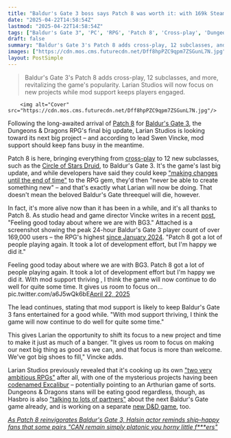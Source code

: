 ```yaml
---
title: "Baldur's Gate 3 boss says Patch 8 was worth it: with 169k Steam players nearly 2 years later and 'mod support thriving,' Larian can 'focus on making our next big thing as good as we can'"
date: "2025-04-22T14:58:54Z"
lastmod: "2025-04-22T14:58:54Z"
tags: ["Baldur's Gate 3", 'PC', 'RPG', 'Patch 8', 'Cross-play', 'Dungeons & Dragons', 'Mod Support']
draft: false
summary: "Baldur's Gate 3's Patch 8 adds cross-play, 12 subclasses, and more, revitalizing the game's popularity.  Larian Studios will now focus on new projects while mod support keeps players engaged."
images: ["https://cdn.mos.cms.futurecdn.net/Dff8hpPZC9qpm7ZSGunL7N.jpg"]
layout: PostSimple
---
```

> Baldur's Gate 3's Patch 8 adds cross-play, 12 subclasses, and more, revitalizing the game's popularity.  Larian Studios will now focus on new projects while mod support keeps players engaged.


        <img alt="Cover" src="https://cdn.mos.cms.futurecdn.net/Dff8hpPZC9qpm7ZSGunL7N.jpg"/>
        
Following the long-awaited arrival of [<u>Patch 8</u>](https://www.gamesradar.com/games/baldur-s-gate/larian-wasnt-kidding-when-it-said-its-not-quite-done-baldurs-gate-3-update-will-add-12-new-subclasses-crossplay-photo-mode-and-more-next-year/#:~:text=Patch%208%20will%20also%20add,now%20we%20have%20the%20details.) for [<u>Baldur's Gate 3</u>](https://www.gamesradar.com/baldurs-gate-3-guide/), the Dungeons & Dragons RPG's final big update, Larian Studios is looking toward its next big project – and according to lead Swen Vincke, mod support should keep fans busy in the meantime.

Patch 8 is here, bringing everything from [<u>cross-play</u>](https://www.gamesradar.com/games/baldur-s-gate/baldurs-gate-3-dev-praises-engineers-for-cross-play-after-patch-8-you-should-be-able-to-play-the-same-game-with-your-bros-no-matter-which-major-platform-they-pick/) to 12 new subclasses, such as the [<u>Circle of Stars Druid</u>](https://www.gamesradar.com/games/rpg/as-i-await-baldurs-gate-3-patch-8-im-already-planning-my-next-run-around-a-cosmic-new-subclass/), to Baldur's Gate 3. It's the game's last big update, and while developers have said they could keep [<u>"making changes until the end of time"</u>](https://www.gamesradar.com/games/baldur-s-gate/baldurs-gate-3-patch-8-is-finally-here-and-devs-say-they-could-keep-making-changes-until-the-end-of-time-to-the-d-and-d-rpg-but-wed-never-be-able-to-create-something-new/) to the RPG gem, they'd then "never be able to create something new" – and that's exactly what Larian will now be doing. That doesn't mean the beloved Baldur's Gate threequel will die, however.

In fact, it's more alive now than it has been in a while, and it's all thanks to Patch 8. As studio head and game director Vincke writes in a recent [<u>post</u>](https://x.com/LarAtLarian/status/1914637297946931379), "Feeling good today about where we are with BG3." Attached is a screenshot showing the peak 24-hour Baldur's Gate 3 player count of over 169,000 users – the RPG's highest [<u>since January 2024</u>](https://steamdb.info/app/1086940/charts/#3y). "Patch 8 got a lot of people playing again. It took a lot of development effort, but I'm happy we did it."

Feeling good today about where we are with BG3. Patch 8 got a lot of people playing again. It took a lot of development effort but I'm happy we did it. With mod support thriving , I think the game will now continue to do well for quite some time. It gives us room to focus on… pic.twitter.com/a6J5wQk6bE[April 22, 2025](https://twitter.com/cantworkitout/status/1914637297946931379)

The lead continues, stating that mod support is likely to keep Baldur's Gate 3 fans entertained for a good while. "With mod support thriving, I think the game will now continue to do well for quite some time."

This gives Larian the opportunity to shift its focus to a new project and time to make it just as much of a banger. "It gives us room to focus on making our next big thing as good as we can, and that focus is more than welcome. We've got big shoes to fill," Vincke adds.

Larian Studios previously revealed that it's cooking up its own [<u>"two very ambitious RPGs"</u>](https://www.gamesradar.com/games/rpg/baldurs-gate-3-developer-is-gearing-up-for-its-two-very-ambitious-rpgs-by-opening-a-7th-studio-on-the-witcher-devs-territory/) after all, with one of the mysterious projects having been [<u>codenamed Excalibur</u>](https://www.gamesradar.com/games/rpg/baldurs-gate-3-studios-next-rpg-is-officially-codenamed-excalibur-but-even-its-director-doesnt-know-what-the-hell-it-is/) – potentially pointing to an Arthurian game of sorts. Dungeons & Dragons stans will be eating good regardless, though, as Hasbro is also [<u>"talking to lots of partners"</u>](https://www.gamesradar.com/dandd-owner-hasbro-is-already-talking-to-lots-of-partners-about-the-next-baldurs-gate-game-and-hopes-its-not-another-25-years-before-it-comes-out/) about the next Baldur's Gate game already, and is working on a separate [<u>new D&amp;D game</u>](https://www.gamesradar.com/games/baldur-s-gate/after-the-success-of-baldurs-gate-3-hasbro-has-a-new-dungeons-and-dragons-game-in-the-works-we-want-to-reach-fans-where-they-want-to-play/), too.

[<u><em>As Patch 8 reinvigorates Baldur's Gate 3, Halsin actor reminds ship-happy fans that some pairs "CAN remain simply platonic you horny little f***ers"</em></u>](https://www.gamesradar.com/games/baldur-s-gate/not-everybody-needs-to-get-banged-as-patch-8-reinvigorates-baldurs-gate-3-halsin-actor-reminds-ship-happy-fans-that-some-pairs-can-remain-simply-platonic-you-horny-little-f-ers/)
        